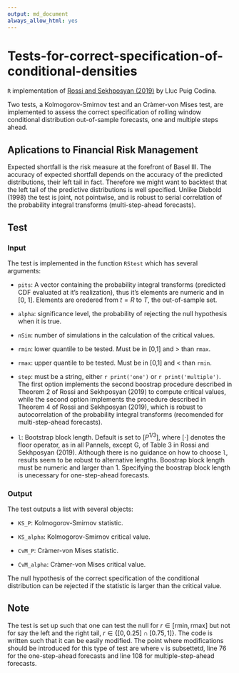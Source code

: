 ---
output: md_document
always_allow_html: yes
---

# Tests-for-correct-specification-of-conditional-densities

`R` implementation of [Rossi and Sekhposyan (2019)](https://doi.org/10.1016/j.jeconom.2018.07.008) by Lluc Puig Codina.

Two tests, a Kolmogorov-Smirnov test and an Cràmer-von Mises test, are implemented to assess the correct specification of rolling window conditional distribution out-of-sample forecasts, one and multiple steps ahead.


## Aplications to Financial Risk Management

Expected shortfall is the risk measure at the forefront of Basel III. The accuracy of expected shortfall depends on the accuracy of the predicted distributions, their left tail in fact. Therefore we might want to backtest that the left tail of the predictive distributions is well specified. Unlike Diebold (1998) the test is joint, not pointwise, and is robust to serial correlation of the probability integral transforms (multi-step-ahead forecasts).

## Test

### Input

The test is implemented in the function `RStest` which has several arguments:

- `pits`: A vector containing the probability integral transforms (predicted CDF evaluated at it's realization), thus it's elements are numeric and in [0, 1]. Elements are oredered from $t = R$ to $T$, the out-of-sample set.

- `alpha`: significance level, the probability of rejecting the null hypothesis when it is true.

- `nSim`: number of simulations in the calculation of the critical values.

- `rmin`: lower quantile to be tested. Must be in [0,1] and > than `rmax`.

- `rmax`: upper quantile to be tested. Must be in [0,1] and < than `rmin`.

- `step`: must be a string, either `r print('one')` or `r print('multiple')`. The first option implements the second boostrap procedure described in Theorem 2 of Rossi and Sekhposyan (2019) to compute critical values, while the second option implements the procedure described in Theorem 4 of Rossi and Sekhposyan (2019), which is robust to autocorrelation of the probability integral transforms (recomended for multi-step-ahead forecasts).

- `l`: Bootstrap block length. Default is set to $[P^{1/3}]$, where $[\cdot]$ denotes the floor operator, as in all Pannels, except G, of Table 3 in Rossi and Sekhposyan (2019). Although there is no guidance on how to choose `l`, results seem to be robust to alternative lengths. Boostrap block length must be numeric and larger than 1. Specifying the boostrap block length is unecessary for one-step-ahead forecasts.

### Output

The test outputs a list with several objects:

- `KS_P`: Kolmogorov-Smirnov statistic.

- `KS_alpha`: Kolmogorov-Smirnov critical value.

- `CvM_P`: Cràmer-von Mises statistic.

- `CvM_alpha`: Cràmer-von Mises critical value.

The null hypothesis of the correct specification of the conditional distribution can be rejected if the statistic is larger than the critical value.

## Note

The test is set up such that one can test the null for $r \in [\text{rmin}, \text{rmax}]$  but not for say the left and the right tail, $r \in \{[0, 0.25] \cap [0.75, 1]\}$. The code is written such that it can be easily modified. The point where modifications should be introduced for this type of test are where `v` is subsettetd, line 76 for the one-step-ahead forecasts and line 108 for multiple-step-ahead forecasts.